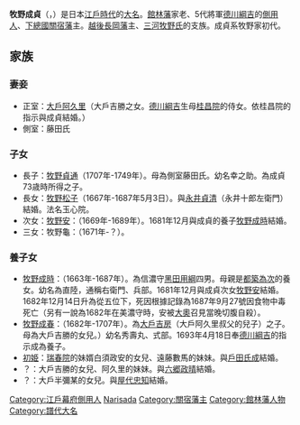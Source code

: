 {{Infobox officeholder
| name               = 牧野成貞
| image              = Makino Narisada.jpg
| caption            = 牧野成貞像（[[笠間稻荷神社|笠間稻荷神社]]藏）

| office            = {{link-ja|關宿藩|関宿藩}}藩主
| term_start        = 1683年
| term_end          = 1695年
| predecessor       = {{link-ja|久世重之|久世重之}}
| successor         = {{link-ja|牧野成春|牧野成春}} 

| office1            = [[江戶幕府|江戶幕府]][[側用人|御側御用人]]
| term_start1        = 1680年
| term_end1          = 1695年
| predecessor1       = 
| successor1         = 

| birth_name         = 	
| birth_date         = {{birth date|1635|1|17}}<br>（寬永11年11月29日）
| birth_place        = 
| death_date         = {{death date and age|1712|7|8|1635|1|17}}<br>（正德2年6月5日）
| death_place        = 
| module             = {{日本武士|child=yes
|時代= [[江戶時代|江戶時代]]前期 - 中期
|幼名= 
|改名= 
|别名= 牧野成恒<br>通稱：藏人、兵部、大夢
|諡号= 
|神号= 
|戒名= 長威虎雪東光院
|洗禮名= 
|墓所= [[東京都|東京都]][[墨田区|墨田区]]千歲的要津寺
|朝廷官位= 
|幕府職位= 
|主君= 
|藩= 
|氏族= 
|父= 
|母= 
|養父= 
|養母= 
|兄弟= 
|姐妹= 
|正室= 
|側室= 
|子= 
|女= 
|養子= 
|養女= 
 }}
}}
'''牧野成貞'''（{{jpn|j=牧野 成貞|hg=まきの なりさだ|rm=Makino Narisada}}，{{bd|1634年||1712年|7月8日|catIdx=Makino Narisada}}）是日本[[江戶時代|江戶時代]]的[[大名_(稱謂)|大名]]。[[館林藩|館林藩]]家老、5代將軍[[德川綱吉|德川綱吉]]的[[側用人|側用人]]、[[下總國|下總國]][[關宿藩|關宿藩]]主。[[越後|越後]][[長岡藩|長岡藩]]主、[[三河牧野氏|三河牧野氏]]的支族。成貞系牧野家初代。

== 家族 ==
=== 妻妾 ===
*正室：[[大戶阿久里|大戶阿久里]]（大戶吉勝之女。[[德川綱吉|德川綱吉]]生母[[桂昌院|桂昌院]]的侍女。依桂昌院的指示與成貞結婚。）
*側室：藤田氏 
=== 子女 ===
*長子：[[牧野貞通|牧野貞通]]（1707年-1749年）。母為側室藤田氏。幼名幸之助。為成貞73歳時所得之子。
*長女：[[牧野松子|牧野松子]]（1667年-1687年5月3日）。與[[永井貞清|永井貞清]]（永井十郎左衛門）結婚。法名玉心院。
*次女：[[牧野安|牧野安]]：（1669年-1689年）。1681年12月與成貞的養子[[牧野成時|牧野成時]]結婚。 
*三女：牧野龜：（1671年-？）。 
=== 養子女 ===
*[[牧野成時|牧野成時]]：（1663年-1687年）。為信濃守[[黑田用綱|黑田用綱]]四男。母親是[[都築為次|都築為次]]的養女。幼名為直陸，通稱右衛門、兵部。1681年12月與成貞次女[[牧野安|牧野安]]結婚。1682年12月14日升為從五位下，死因根據記錄為1687年9月27號因食物中毒死亡（另有一說為1682年在美濃守時，安被[[大奧|大奧]]召見當晚切腹自殺）。
*[[牧野成春|牧野成春]]：（1682年-1707年）。為[[大戶吉房|大戶吉房]]（大戶阿久里叔父的兒子）之子。母為大戶吉勝的女兒。）幼名秀壽丸、式部。1693年4月18日奉[[德川綱吉|德川綱吉]]的指示成為養子。 
*[[初姫|初姫]]：[[瑞春院|瑞春院]]的妹婿白須政安的女兒、遠藤數馬的妹妹。與[[戶田氏成|戶田氏成]]結婚。 
*？：大戶吉勝的女兒、阿久里的妹妹。與[[六郷政晴|六郷政晴]]結婚。 
*？：大戶半彌某的女兒。與[[屋代忠知|屋代忠知]]結婚。

{{關宿藩主|牧野氏|初代|1683年 - 1695年}}

{{DEFAULTSORT:Makino Narisada}}
[[Category:江戶幕府側用人|Category:江戶幕府側用人]]
[[Category:牧野氏|Narisada]]
[[Category:關宿藩主|Category:關宿藩主]]
[[Category:館林藩人物|Category:館林藩人物]]
[[Category:譜代大名|Category:譜代大名]]